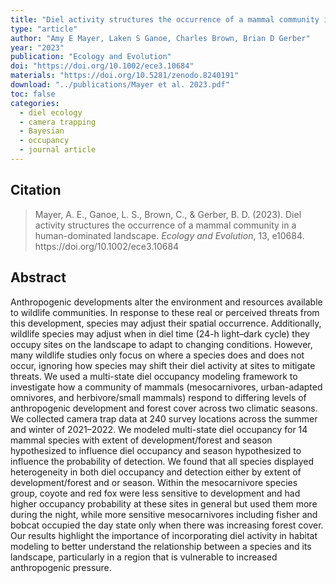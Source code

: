 ```yaml
---
title: "Diel activity structures the occurrence of a mammal community in a human‐dominated landscape"
type: "article"
author: "Amy E Mayer, Laken S Ganoe, Charles Brown, Brian D Gerber"
year: "2023"
publication: "Ecology and Evolution"
doi: "https://doi.org/10.1002/ece3.10684"
materials: "https://doi.org/10.5281/zenodo.8240191"
download: "../publications/Mayer et al. 2023.pdf"
toc: false
categories:
  - diel ecology
  - camera trapping
  - Bayesian
  - occupancy
  - journal article
---
```


## Citation 

> Mayer, A. E., Ganoe, L. S., Brown, C., & Gerber, B. D. (2023). Diel activity structures the occurrence of a mammal community in a human-dominated landscape. *Ecology and Evolution*, 13, e10684. https://doi.org/10.1002/ece3.10684

## Abstract

Anthropogenic developments alter the environment and resources available to wildlife communities. In response to these real or perceived threats from this development, species may adjust their spatial occurrence. Additionally, wildlife species may adjust when in diel time (24-h light–dark cycle) they occupy sites on the landscape to adapt to changing conditions. However, many wildlife studies only focus on where a species does and does not occur, ignoring how species may shift their diel activity at sites to mitigate threats. We used a multi-state diel occupancy modeling framework to investigate how a community of mammals (mesocarnivores, urban-adapted omnivores, and herbivore/small mammals) respond to differing levels of anthropogenic development and forest cover across two climatic seasons. We collected camera trap data at 240 survey locations across the summer and winter of 2021–2022. We modeled multi-state diel occupancy for 14 mammal species with extent of development/forest and season hypothesized to influence diel occupancy and season hypothesized to influence the probability of detection. We found that all species displayed heterogeneity in both diel occupancy and detection either by extent of development/forest and or season. Within the mesocarnivore species group, coyote and red fox were less sensitive to development and had higher occupancy probability at these sites in general but used them more during the night, while more sensitive mesocarnivores including fisher and bobcat occupied the day state only when there was increasing forest cover. Our results highlight the importance of incorporating diel activity in habitat modeling to better understand the relationship between a species and its landscape, particularly in a region that is vulnerable to increased anthropogenic pressure.
